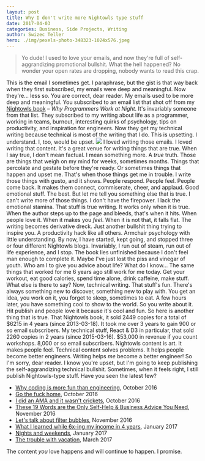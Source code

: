 ```yaml
---
layout: post
title: Why I don't write more Nightowls type stuff
date: 2017-04-03
categories: Business, Side Projects, Writing
author: Swizec Teller
hero: ./img/pexels-photo-348323-1024x576.jpeg
---
```


> Yo dude! I used to love your emails, and now they're full of self-aggrandizing promotional bullshit. What the hell happened? No wonder your open rates are dropping, nobody wants to read this crap.

This is the email I sometimes get. I paraphrase, but the gist is that way back when they first subscribed, my emails were deep and meaningful. Now they're… less so. You are correct, dear reader. My emails used to be more deep and meaningful. You subscribed to an email list that shot off from my [Nightowls book](http://nightowlsbook.com/) – _Why Programmers Work at Night_. It's invariably someone from that list. They subscribed to my writing about life as a programmer, working in teams, burnout, interesting quirks of psychology, tips on productivity, and inspiration for engineers. Now they get my technical writing because technical is most of the writing that I do. This is upsetting. I understand. I, too, would be upset. ![](./img/pexels-photo-348323-1024x576.jpeg) I loved writing those emails. I loved writing that content. It's a great venue for writing things that are true. When I say true, I don't mean factual. I mean something more. A _true_ truth. Those are things that weigh on my mind for weeks, sometimes months. Things that percolate and gestate before they're ready. Or sometimes things that happen and upset me. That's when those things get me in trouble. I write those things with gusto, and it shows. People respond. People feel. People come back. It makes them connect, commiserate, cheer, and applaud. Good emotional stuff. The best. But let me tell you something else that is true. I can't write more of those things. I don't have the firepower. I lack the emotional stamina. That stuff is true writing. It works only when it is true. When the author steps up to the page and bleeds, that's when it hits. When people love it. When it makes you _feel_. When it is not that, it falls flat. The writing becomes derivative dreck. Just another bullshit thing trying to inspire you. A productivity hack like all others. Armchair psychology with little understanding. By now, I have started, kept going, and stopped three or four different Nightowls blogs. Invariably, I run out of steam, run out of life experience, and I stop. The book lies unfinished because I don't feel man enough to complete it. Maybe I've just lost the piss and vinegar of youth. Who am I to give you advice about life? What do I know… The same things that worked for me 6 years ago still work for me today. Get your workout, eat good calories, spend time alone, drink caffeine, make stuff. What else is there to say? Now, technical writing. That stuff's fun. There's always something new to discover, something new to play with. You get an idea, you work on it, you forget to sleep, sometimes to eat. A few hours later, you have something cool to show to the world. So you write about it. Hit publish and people love it because it's cool and fun. So here is another thing that is true. That Nightowls book, it sold 2449 copies for a total of $6215 in 4 years (since 2013-03-18). It took me over 3 years to gain 900 or so email subscribers. My technical stuff, React & D3 in particular, that sold 2260 copies in 2 years (since 2015-03-16). $53,000 in revenue if you count workshops. 8,000 or so email subscribers. Nightowls content is art. It makes people feel. Technical content solves problems. It helps people become better engineers. Writing helps _me_ become a better engineer! So I'm sorry, dear reader. I know you're upset, but I'm going to keep publishing the self-aggrandizing technical bullshit. Sometimes, when it feels right, I still publish Nightowls-type stuff. Have you seen the latest few?

-   [Why coding is more fun than engineering](https://swizec.com/blog/coding-more-fun-engineering/swizec/7120), October 2016
-   [Go the fuck home](https://swizec.com/blog/go-fuck-home/swizec/7139), October 2016
-   [I did an AMA and it wasn't crickets](https://swizec.com/blog/did-an-ama-wasnt-crickets/swizec/7153), October 2016
-   [These 19 Words are the Only Self-Help & Business Advice You Need](https://swizec.com/blog/only-self-help-business-advice-you-need/swizec/7190), November 2016
-   [Let's talk about filter bubbles](https://swizec.com/blog/filter-bubbles-echo-chambers/swizec/7205), November 2016
-   [What I learned while 6x-ing my income in 4 years](https://swizec.com/blog/learned-6x-income-4-years/swizec/7340), January 2017
-   [Nights and weekends](https://swizec.com/blog/nights-weekends/swizec/7394), January 2017
-   [The trouble with vacation](https://swizec.com/blog/trouble-vacation/swizec/7463), March 2017

The content _you_ love happens and will continue to happen. I promise.
